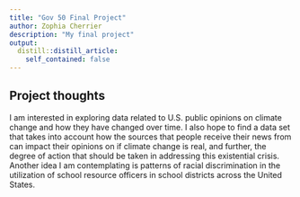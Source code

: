 ```yaml
---
title: "Gov 50 Final Project"
author: Zophia Cherrier
description: "My final project"
output:
  distill::distill_article:
    self_contained: false
---
```




## Project thoughts

I am interested in exploring data related to U.S. public opinions on climate change and how they have changed over time. I also hope to find a data set that takes into account how the sources that people receive their news from can impact their opinions on if climate change is real, and further, the degree of action that should be taken in addressing this existential crisis. Another idea I am contemplating is patterns of racial discrimination in the utilization of school resource officers in school districts across the United States. 
